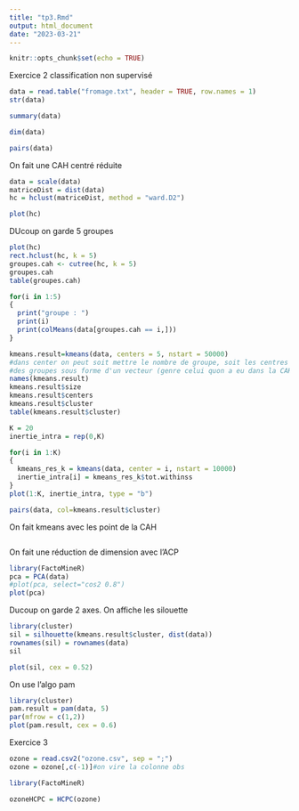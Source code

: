 ```yaml
---
title: "tp3.Rmd"
output: html_document
date: "2023-03-21"
---
```


```r
knitr::opts_chunk$set(echo = TRUE)
```

Exercice 2 classification non supervisé

```r
data = read.table("fromage.txt", header = TRUE, row.names = 1)
str(data)
```

```r
summary(data)
```
```r
dim(data)
```
```r
pairs(data)
```

On fait une CAH centré réduite

```r
data = scale(data)
matriceDist = dist(data)
hc = hclust(matriceDist, method = "ward.D2")
```


```r
plot(hc)
```

DUcoup on garde 5 groupes

```r
plot(hc)
rect.hclust(hc, k = 5)
groupes.cah <- cutree(hc, k = 5)
groupes.cah
table(groupes.cah)
```

```r
for(i in 1:5)
{
  print("groupe : ")
  print(i)
  print(colMeans(data[groupes.cah == i,]))
}
```

```r
kmeans.result=kmeans(data, centers = 5, nstart = 50000)
#dans center on peut soit mettre le nombre de groupe, soit les centres
#des groupes sous forme d'un vecteur (genre celui quon a eu dans la CAH)
names(kmeans.result)
kmeans.result$size
kmeans.result$centers
kmeans.result$cluster
table(kmeans.result$cluster)
```

```r
K = 20
inertie_intra = rep(0,K)

for(i in 1:K)
{
  kmeans_res_k = kmeans(data, center = i, nstart = 10000)
  inertie_intra[i] = kmeans_res_k$tot.withinss
}
plot(1:K, inertie_intra, type = "b")
```



```r
pairs(data, col=kmeans.result$cluster)
```

On fait kmeans avec les point de la CAH

```r

```


On fait une réduction de dimension avec l'ACP

```r
library(FactoMineR)
pca = PCA(data)
#plot(pca, select="cos2 0.8")
plot(pca)
```

Ducoup on garde 2 axes. On affiche les silouette

```r
library(cluster)
sil = silhouette(kmeans.result$cluster, dist(data))
rownames(sil) = rownames(data)
sil

```
 
```r
plot(sil, cex = 0.52)
```
On use l'algo pam

```r
library(cluster)
pam.result = pam(data, 5)
par(mfrow = c(1,2))
plot(pam.result, cex = 0.6)
```
Exercice 3

```r
ozone = read.csv2("ozone.csv", sep = ";")
ozone = ozone[,c(-1)]#on vire la colonne obs
```




```r
library(FactoMineR)

ozoneHCPC = HCPC(ozone)
```




















































































































